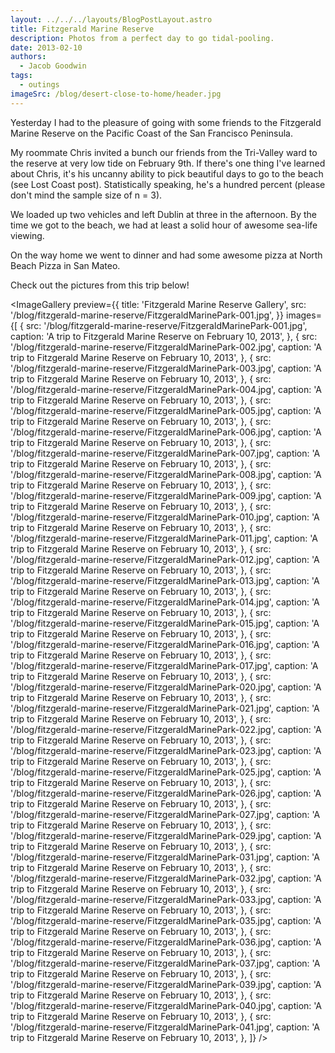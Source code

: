 ```yaml
---
layout: ../../../layouts/BlogPostLayout.astro
title: Fitzgerald Marine Reserve
description: Photos from a perfect day to go tidal-pooling.
date: 2013-02-10
authors:
  - Jacob Goodwin
tags:
  - outings
imageSrc: /blog/desert-close-to-home/header.jpg
---
```



Yesterday I had to the pleasure of going with some friends to the Fitzgerald Marine Reserve on the Pacific Coast of the San Francisco Peninsula.

My roommate Chris invited a bunch our friends from the Tri-Valley ward to the reserve at very low tide on February 9th. If there's one thing I've learned about Chris, it's his uncanny ability to pick beautiful days to go to the beach (see Lost Coast post). Statistically speaking, he's a hundred percent (please don't mind the sample size of n = 3).

We loaded up two vehicles and left Dublin at three in the afternoon. By the time we got to the beach, we had at least a solid hour of awesome sea-life viewing.

On the way home we went to dinner and had some awesome pizza at North Beach Pizza in San Mateo.

Check out the pictures from this trip below!

<ImageGallery
  preview={{
    title: 'Fitzgerald Marine Reserve Gallery',
    src: '/blog/fitzgerald-marine-reserve/FitzgeraldMarinePark-001.jpg',
  }}
  images={[
    {
      src: '/blog/fitzgerald-marine-reserve/FitzgeraldMarinePark-001.jpg',
      caption: 'A trip to Fitzgerald Marine Reserve on February 10, 2013',
    },
    {
      src: '/blog/fitzgerald-marine-reserve/FitzgeraldMarinePark-002.jpg',
      caption: 'A trip to Fitzgerald Marine Reserve on February 10, 2013',
    },
    {
      src: '/blog/fitzgerald-marine-reserve/FitzgeraldMarinePark-003.jpg',
      caption: 'A trip to Fitzgerald Marine Reserve on February 10, 2013',
    },
    {
      src: '/blog/fitzgerald-marine-reserve/FitzgeraldMarinePark-004.jpg',
      caption: 'A trip to Fitzgerald Marine Reserve on February 10, 2013',
    },
    {
      src: '/blog/fitzgerald-marine-reserve/FitzgeraldMarinePark-005.jpg',
      caption: 'A trip to Fitzgerald Marine Reserve on February 10, 2013',
    },
    {
      src: '/blog/fitzgerald-marine-reserve/FitzgeraldMarinePark-006.jpg',
      caption: 'A trip to Fitzgerald Marine Reserve on February 10, 2013',
    },
    {
      src: '/blog/fitzgerald-marine-reserve/FitzgeraldMarinePark-007.jpg',
      caption: 'A trip to Fitzgerald Marine Reserve on February 10, 2013',
    },
    {
      src: '/blog/fitzgerald-marine-reserve/FitzgeraldMarinePark-008.jpg',
      caption: 'A trip to Fitzgerald Marine Reserve on February 10, 2013',
    },
    {
      src: '/blog/fitzgerald-marine-reserve/FitzgeraldMarinePark-009.jpg',
      caption: 'A trip to Fitzgerald Marine Reserve on February 10, 2013',
    },
    {
      src: '/blog/fitzgerald-marine-reserve/FitzgeraldMarinePark-010.jpg',
      caption: 'A trip to Fitzgerald Marine Reserve on February 10, 2013',
    },
    {
      src: '/blog/fitzgerald-marine-reserve/FitzgeraldMarinePark-011.jpg',
      caption: 'A trip to Fitzgerald Marine Reserve on February 10, 2013',
    },
    {
      src: '/blog/fitzgerald-marine-reserve/FitzgeraldMarinePark-012.jpg',
      caption: 'A trip to Fitzgerald Marine Reserve on February 10, 2013',
    },
    {
      src: '/blog/fitzgerald-marine-reserve/FitzgeraldMarinePark-013.jpg',
      caption: 'A trip to Fitzgerald Marine Reserve on February 10, 2013',
    },
    {
      src: '/blog/fitzgerald-marine-reserve/FitzgeraldMarinePark-014.jpg',
      caption: 'A trip to Fitzgerald Marine Reserve on February 10, 2013',
    },
    {
      src: '/blog/fitzgerald-marine-reserve/FitzgeraldMarinePark-015.jpg',
      caption: 'A trip to Fitzgerald Marine Reserve on February 10, 2013',
    },
    {
      src: '/blog/fitzgerald-marine-reserve/FitzgeraldMarinePark-016.jpg',
      caption: 'A trip to Fitzgerald Marine Reserve on February 10, 2013',
    },
    {
      src: '/blog/fitzgerald-marine-reserve/FitzgeraldMarinePark-017.jpg',
      caption: 'A trip to Fitzgerald Marine Reserve on February 10, 2013',
    },
    {
      src: '/blog/fitzgerald-marine-reserve/FitzgeraldMarinePark-020.jpg',
      caption: 'A trip to Fitzgerald Marine Reserve on February 10, 2013',
    },
    {
      src: '/blog/fitzgerald-marine-reserve/FitzgeraldMarinePark-021.jpg',
      caption: 'A trip to Fitzgerald Marine Reserve on February 10, 2013',
    },
    {
      src: '/blog/fitzgerald-marine-reserve/FitzgeraldMarinePark-022.jpg',
      caption: 'A trip to Fitzgerald Marine Reserve on February 10, 2013',
    },
    {
      src: '/blog/fitzgerald-marine-reserve/FitzgeraldMarinePark-023.jpg',
      caption: 'A trip to Fitzgerald Marine Reserve on February 10, 2013',
    },
    {
      src: '/blog/fitzgerald-marine-reserve/FitzgeraldMarinePark-025.jpg',
      caption: 'A trip to Fitzgerald Marine Reserve on February 10, 2013',
    },
    {
      src: '/blog/fitzgerald-marine-reserve/FitzgeraldMarinePark-026.jpg',
      caption: 'A trip to Fitzgerald Marine Reserve on February 10, 2013',
    },
    {
      src: '/blog/fitzgerald-marine-reserve/FitzgeraldMarinePark-027.jpg',
      caption: 'A trip to Fitzgerald Marine Reserve on February 10, 2013',
    },
    {
      src: '/blog/fitzgerald-marine-reserve/FitzgeraldMarinePark-029.jpg',
      caption: 'A trip to Fitzgerald Marine Reserve on February 10, 2013',
    },
    {
      src: '/blog/fitzgerald-marine-reserve/FitzgeraldMarinePark-031.jpg',
      caption: 'A trip to Fitzgerald Marine Reserve on February 10, 2013',
    },
    {
      src: '/blog/fitzgerald-marine-reserve/FitzgeraldMarinePark-032.jpg',
      caption: 'A trip to Fitzgerald Marine Reserve on February 10, 2013',
    },
    {
      src: '/blog/fitzgerald-marine-reserve/FitzgeraldMarinePark-033.jpg',
      caption: 'A trip to Fitzgerald Marine Reserve on February 10, 2013',
    },
    {
      src: '/blog/fitzgerald-marine-reserve/FitzgeraldMarinePark-035.jpg',
      caption: 'A trip to Fitzgerald Marine Reserve on February 10, 2013',
    },
    {
      src: '/blog/fitzgerald-marine-reserve/FitzgeraldMarinePark-036.jpg',
      caption: 'A trip to Fitzgerald Marine Reserve on February 10, 2013',
    },
    {
      src: '/blog/fitzgerald-marine-reserve/FitzgeraldMarinePark-037.jpg',
      caption: 'A trip to Fitzgerald Marine Reserve on February 10, 2013',
    },
    {
      src: '/blog/fitzgerald-marine-reserve/FitzgeraldMarinePark-039.jpg',
      caption: 'A trip to Fitzgerald Marine Reserve on February 10, 2013',
    },
    {
      src: '/blog/fitzgerald-marine-reserve/FitzgeraldMarinePark-040.jpg',
      caption: 'A trip to Fitzgerald Marine Reserve on February 10, 2013',
    },
    {
      src: '/blog/fitzgerald-marine-reserve/FitzgeraldMarinePark-041.jpg',
      caption: 'A trip to Fitzgerald Marine Reserve on February 10, 2013',
    },
  ]}
/>
